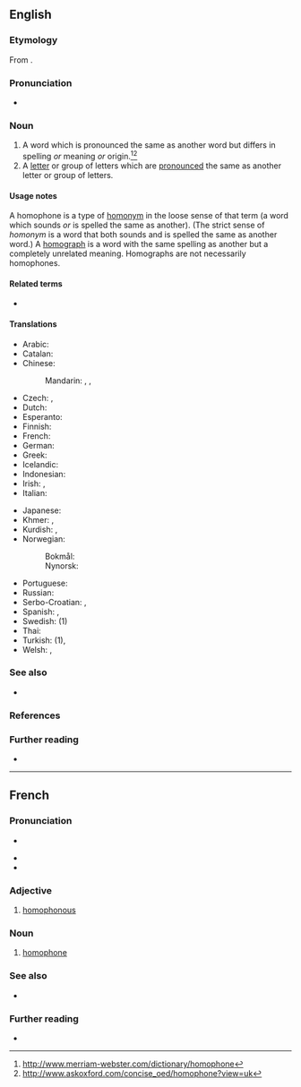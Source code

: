 ==English==

===Etymology===
From {{confix|homo|phone|lang=en}}.

===Pronunciation===
* {{audio|en-us-homophone.ogg|Audio (US)|lang=en}}

===Noun===
{{examples-right|* {{m|en|carat}} and {{m|en|caret}}
* {{m|en|carrot}} and {{m|en|karat}}
}}
{{en-noun}}

# A word which is pronounced the same as another word but differs in spelling ''or'' meaning ''or'' origin.<ref>http://www.merriam-webster.com/dictionary/homophone</ref><ref>http://www.askoxford.com/concise_oed/homophone?view=uk</ref>
# A [[letter]] or group of letters which are [[pronounced]] the same as another letter or group of letters.

====Usage notes====
A homophone is a type of [[homonym]] in the loose sense of that term (a word which sounds ''or'' is spelled the same as another). (The strict sense of ''homonym'' is a word that both sounds and is spelled the same as another word.) A [[homograph]] is a word with the same spelling as another but a completely unrelated meaning. Homographs are not necessarily homophones.

====Related terms====
* {{l|en|homophonous|pos=adjective}}

====Translations====
{{trans-top|words with the same pronunciation}}
* Arabic: {{t|ar|لَفْظَة مُتَجَانِسَة|f|tr=lafẓa mutajānisa}}
* Catalan: {{t+|ca|homòfon}}
* Chinese:
*: Mandarin: {{t+|cmn|同音詞|sc=Hani}}, {{t+|cmn|同音词|tr=tóngyīncí|sc=Hani}}, {{qualifier|of Chinese characters}} {{t+|cmn|同音字|tr=tóngyīnzì|sc=Hani}}
* Czech: {{t+|cs|homofon|m}}, {{t|cs|homofonum|n}}
* Dutch: {{t+|nl|homofoon|m}}
* Esperanto: {{t|eo|homofono}}
* Finnish: {{t+|fi|homofoni}}
* French: {{t+|fr|homophone|m}}
* German: {{t+|de|Homophon|n}}
* Greek: {{t+|el|ομόφωνος|m}}
* Icelandic: {{t|is|samhljóma orð|n-p}}
* Indonesian: {{t+|id|homofon}}
* Irish: {{t|ga|homafón|m}}, {{t|ga|téarma comhfhuaimneach|m}}
* Italian: {{t|it|omofono|m}}
{{trans-mid}}
* Japanese: {{t|ja|同音語|tr=どうおんご, dōongo}}
* Khmer: {{t+|km|សូរដូច|tr=soo dooc|sc=Khmr}}, {{t|km|កល្បសព្ទ|sc=Khmr|tr=kɑlpa’sap}}
* Kurdish: {{t+|ku|hevdeng}}, {{t+|ku|homofon}}
* Norwegian:
*: Bokmål: {{t+|nb|homofon|m}}
*: Nynorsk: {{t|nn|homofon|m}}
* Portuguese: {{t+|pt|homófono|m}}
* Russian: {{t+|ru|омофо́н|m}}
* Serbo-Croatian: {{t+|sh|homofon|m}}, {{t+|sh|istozvučnica|f}}
* Spanish: {{t+|es|homófono|m}}, {{t|es|homófona|f}}
* Swedish: {{t+|sv|homofon|c}} (1)
* Thai: {{t+|th|คำพ้องเสียง}}
* Turkish: {{t|tr|sesteş kelime}} (1), {{t+|tr|sesteş}}
* Welsh: {{t|cy|cyfunsain|m}}, {{t|cy|homoffon|m}}
{{trans-bottom}}

===See also===
{{nyms|en}}
* {{l|en|Appendix:English dialect-independent homophones}}

===References===
<references/>

===Further reading===
* {{pedia}}

----

==French==

===Pronunciation===
* {{fr-muteh}} {{fr-IPA}}
* {{rhymes|ɔn|lang=fr}}
* {{homophones|homophones|lang=fr}}

===Adjective===
{{fr-adj}}

# [[homophonous]]

===Noun===
{{fr-noun|m}}

# [[#English|homophone]]

===See also===
* {{projectlink|wikipedia|Homophone|lang=fr}}

===Further reading===
* {{R:TLFi}}